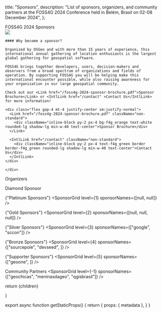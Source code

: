 
  title: "Sponsors",
  description: "List of sponsors, organizers, and community partners at the FOSS4G 2024 Conference held in Belém, Brasil on 02-08 December 2024",
};


<Heading bubble color="orange">
  FOSS4G 2024 Sponsors
</Heading>

<div className="grid space-y-4 mt-4">
  <div className="grid md:grid-cols-2 gap-4">  
    <div>
      <Image placeholder="blur" src={Foss4g2022OpeningSession} className="rounded-lg" />
    </div>
    <div className="">

    #### Why become a sponsor?

    Organized by OSGeo and with more than 15 years of experience, this international annual gathering of location enthusiasts is the largest global gathering for geospatial software.

    FOSS4G brings together developers, users, decision-makers and observers from a broad spectrum of organizations and fields of operation. By supporting FOSS4G you will be helping make this international encounter possible, while also raising awareness for your organization in our large geospatial community.

    Check out our <Link href="/foss4g-2024-sponsor-brochure.pdf">Sponsor Brochure</Link> or <IntlLink href="/contact" >Contact Us</IntlLink> for more information!

    <div class="flex gap-4 mt-4 justify-center sm:justify-normal">
      <Link href="/foss4g-2024-sponsor-brochure.pdf" className="non-standard">
        <div className="inline-block py-2 px-4 bg-f4g_orange text-white rounded-lg shadow-lg min-w-40 text-center">Sponsor Brochure</div>
      </Link>

      <IntlLink href="/contact" className="non-standard">
        <div className="inline-block py-2 px-4 text-f4g_green border border-f4g_green rounded-lg shadow-lg min-w-40 text-center">Contact Us</div>
      </IntlLink>
    </div>

    </div>

  </div>
</div>


<div className="border border-f4g_orange max-w-[800px] mx-auto my-8">
  <div className="bg-f4g_orange font-ubuntu text-white text-xl text-center py-1">
    Organizers
  </div>
  
  <div className="my-4">
    <SponsorGrid level={-1} sponsorNames={["osgeo", "osgeobrasil", "geolibres"]} />
  </div>
</div>


<ArrowHeading size={0}>Diamond Sponsor</ArrowHeading>
<SponsorGrid level={0} sponsorNames={[null]} />

<ArrowHeading size={1}>{"Platinum Sponsors"}</ArrowHeading>
<SponsorGrid level={1} sponsorNames={[null, null]} />

<ArrowHeading size={2}>{"Gold Sponsors"}</ArrowHeading>
<SponsorGrid level={2} sponsorNames={[null, null, null]} />

<ArrowHeading size={2}>{"Silver Sponsors"}</ArrowHeading>
<SponsorGrid level={3} sponsorNames={["google", "sccon"]} />

<ArrowHeading size={2}>{"Bronze Sponsors"}</ArrowHeading>
<SponsorGrid level={4} sponsorNames={["sourcepole", "devseed", ]} />

<ArrowHeading size={2}>{"Supporter Sponsors"}</ArrowHeading>
<SponsorGrid level={5} sponsorNames={["geoone", ]} />

<ArrowHeading size={2} color="orange">Community Partners</ArrowHeading>
<SponsorGrid level={-1} sponsorNames={["geochicas", "meninasdageo", "qgisbrasil"]} />


  return <MdxLayout metadata={metadata}>{children}</MdxLayout>

}

export async function getStaticProps() {
  return {
    props: {
      metadata
    },
  }
}